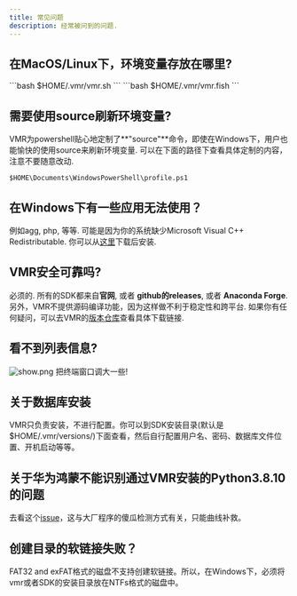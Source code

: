 ```yaml
---
title: 常见问题
description: 经常被问到的问题.
---
```


## 在MacOS/Linux下，环境变量存放在哪里?

<Tabs>
  <TabItem label="Others" icon="seti:shell">
    ```bash
    $HOME/.vmr/vmr.sh
    ```
  </TabItem>
  <TabItem label="Fish" icon="seti:shell">
    ```bash
    $HOME/.vmr/vmr.fish
    ```
  </TabItem>
</Tabs>

## 需要使用source刷新环境变量?

VMR为powershell贴心地定制了**"source"**命令，即使在Windows下，用户也能愉快的使用source来刷新环境变量.
可以在下面的路径下查看具体定制的内容，注意不要随意改动.
```text
$HOME\Documents\WindowsPowerShell\profile.ps1
```

## 在Windows下有一些应用无法使用？

例如agg, php, 等等. 可能是因为你的系统缺少Microsoft Visual C++ Redistributable. 你可以从[这里](https://learn.microsoft.com/en-us/cpp/windows/latest-supported-vc-redist?view=msvc-170)下载后安装.

## VMR安全可靠吗?

必须的. 所有的SDK都来自**官网**, 或者 **github的releases**, 或者 **Anaconda Forge**. 
另外，VMR不提供源码编译功能，因为这样做不利于稳定性和跨平台. 
如果你有任何疑问，可以去VMR的[版本仓库](https://github.com/gvcgo/vsources)查看具体下载链接.

## 看不到列表信息?

![show.png](../../../../assets/vmr_terminal_size.png)
把终端窗口调大一些!

## 关于数据库安装

VMR只负责安装，不进行配置。你可以到SDK安装目录(默认是$HOME/.vmr/versions/)下面查看，然后自行配置用户名、密码、数据库文件位置、开机启动等等。

## 关于华为鸿蒙不能识别通过VMR安装的Python3.8.10的问题

去看这个[issue](https://github.com/gvcgo/version-manager/issues/75)，这与大厂程序的傻瓜检测方式有关，只能曲线补救。

## 创建目录的软链接失败？

FAT32 and exFAT格式的磁盘不支持创建软链接。所以，在Windows下，必须将vmr或者SDK的安装目录放在NTFs格式的磁盘中。
